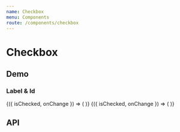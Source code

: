 ```yaml
---
name: Checkbox
menu: Components
route: /components/checkbox
---
```




# Checkbox

## Demo

### Label & Id

<Playground>
  <Container>
    <CheckboxDemo>
      {({ isChecked, onChange }) => (
        <Checkbox
          label="Click checkbox"
          isChecked={isChecked}
          onChange={onChange}
        />
      )}
    </CheckboxDemo>
    <CheckboxDemo>
      {({ isChecked, onChange }) => (
        <Checkbox
          label="Click my label or checkbox"
          id="with-id-demo"
          isChecked={isChecked}
          onChange={onChange}
        />
      )}
    </CheckboxDemo>
  </Container>
</Playground>

## API

<Props of={Checkbox} />
